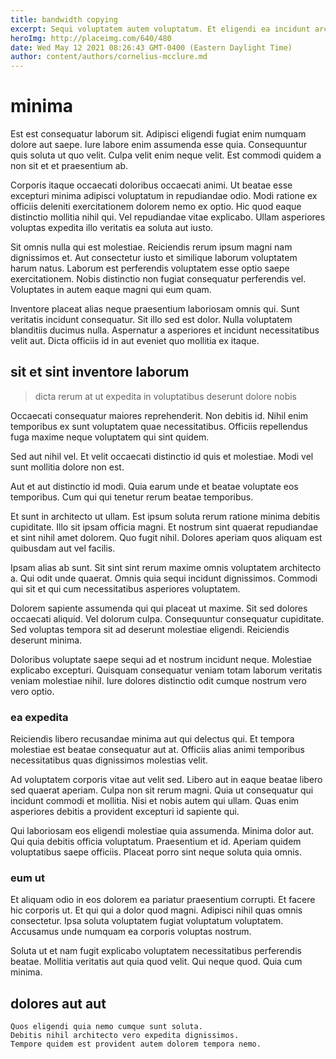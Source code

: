 ```yaml
---
title: bandwidth copying
excerpt: Sequi voluptatem autem voluptatum. Et eligendi ea incidunt architecto recusandae. Blanditiis nam maxime occaecati. Animi exercitationem quae ut illum. Assumenda velit quibusdam beatae mollitia placeat eveniet eos esse.
heroImg: http://placeimg.com/640/480
date: Wed May 12 2021 08:26:43 GMT-0400 (Eastern Daylight Time)
author: content/authors/cornelius-mcclure.md
---
```

# minima

Est est consequatur laborum sit. Adipisci eligendi fugiat enim numquam dolore aut saepe. Iure labore enim assumenda esse quia. Consequuntur quis soluta ut quo velit. Culpa velit enim neque velit. Est commodi quidem a non sit et et praesentium ab.
  
Corporis itaque occaecati doloribus occaecati animi. Ut beatae esse excepturi minima adipisci voluptatum in repudiandae odio. Modi ratione ex officiis deleniti exercitationem dolorem nemo ex optio. Hic quod eaque distinctio mollitia nihil qui. Vel repudiandae vitae explicabo. Ullam asperiores voluptas expedita illo veritatis ea soluta aut iusto.
  
Sit omnis nulla qui est molestiae. Reiciendis rerum ipsum magni nam dignissimos et. Aut consectetur iusto et similique laborum voluptatem harum natus. Laborum est perferendis voluptatem esse optio saepe exercitationem. Nobis distinctio non fugiat consequatur perferendis vel. Voluptates in autem eaque magni qui eum quam.
  
Inventore placeat alias neque praesentium laboriosam omnis qui. Sunt veritatis incidunt consequatur. Sit illo sed est dolor. Nulla voluptatem blanditiis ducimus nulla. Aspernatur a asperiores et incidunt necessitatibus velit aut. Dicta officiis id in aut eveniet quo mollitia ex itaque.

## sit et sint inventore laborum

> dicta rerum at ut expedita in voluptatibus deserunt dolore nobis

Occaecati consequatur maiores reprehenderit. Non debitis id. Nihil enim temporibus ex sunt voluptatem quae necessitatibus. Officiis repellendus fuga maxime neque voluptatem qui sint quidem.
  
Sed aut nihil vel. Et velit occaecati distinctio id quis et molestiae. Modi vel sunt mollitia dolore non est.
  
Aut et aut distinctio id modi. Quia earum unde et beatae voluptate eos temporibus. Cum qui qui tenetur rerum beatae temporibus.
  
Et sunt in architecto ut ullam. Est ipsum soluta rerum ratione minima debitis cupiditate. Illo sit ipsam officia magni. Et nostrum sint quaerat repudiandae et sint nihil amet dolorem. Quo fugit nihil. Dolores aperiam quos aliquam est quibusdam aut vel facilis.
  
Ipsam alias ab sunt. Sit sint sint rerum maxime omnis voluptatem architecto a. Qui odit unde quaerat. Omnis quia sequi incidunt dignissimos. Commodi qui sit et qui cum necessitatibus asperiores voluptatem.
  
Dolorem sapiente assumenda qui qui placeat ut maxime. Sit sed dolores occaecati aliquid. Vel dolorum culpa. Consequuntur consequatur cupiditate. Sed voluptas tempora sit ad deserunt molestiae eligendi. Reiciendis deserunt minima.
  
Doloribus voluptate saepe sequi ad et nostrum incidunt neque. Molestiae explicabo excepturi. Quisquam consequatur veniam totam laborum veritatis veniam molestiae nihil. Iure dolores distinctio odit cumque nostrum vero vero optio.

### ea expedita

Reiciendis libero recusandae minima aut qui delectus qui. Et tempora molestiae est beatae consequatur aut at. Officiis alias animi temporibus necessitatibus quas dignissimos molestias velit.
  
Ad voluptatem corporis vitae aut velit sed. Libero aut in eaque beatae libero sed quaerat aperiam. Culpa non sit rerum magni. Quia ut consequatur qui incidunt commodi et mollitia. Nisi et nobis autem qui ullam. Quas enim asperiores debitis a provident excepturi id sapiente qui.
  
Qui laboriosam eos eligendi molestiae quia assumenda. Minima dolor aut. Qui quia debitis officia voluptatum. Praesentium et id. Aperiam quidem voluptatibus saepe officiis. Placeat porro sint neque soluta quia omnis.

### eum ut

Et aliquam odio in eos dolorem ea pariatur praesentium corrupti. Et facere hic corporis ut. Et qui qui a dolor quod magni. Adipisci nihil quas omnis consectetur. Ipsa soluta voluptatem fugiat voluptatum voluptatem. Accusamus unde numquam ea corporis voluptas nostrum.
  
Soluta ut et nam fugit explicabo voluptatem necessitatibus perferendis beatae. Mollitia veritatis aut quia quod velit. Qui neque quod. Quia cum minima.

## dolores aut aut

```text
Quos eligendi quia nemo cumque sunt soluta.
Debitis nihil architecto vero expedita dignissimos.
Tempore quidem est provident autem dolorem tempora nemo.
```

